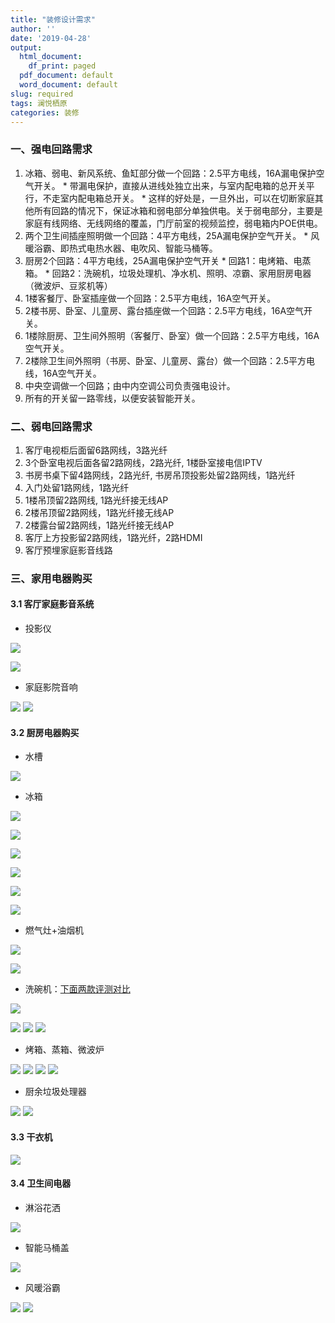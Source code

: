 ```yaml
---
title: "装修设计需求"
author: ''
date: '2019-04-28'
output:
  html_document:
    df_print: paged
  pdf_document: default
  word_document: default
slug: required
tags: 澜悦栖原
categories: 装修
---
```


### 一、强电回路需求

  1. 冰箱、弱电、新风系统、鱼缸部分做一个回路：2.5平方电线，16A漏电保护空气开关。
    * 带漏电保护，直接从进线处独立出来，与室内配电箱的总开关平行，不走室内配电箱总开关。
    * 这样的好处是，一旦外出，可以在切断家庭其他所有回路的情况下，保证冰箱和弱电部分单独供电。关于弱电部分，主要是家庭有线网络、无线网络的覆盖，门厅前室的视频监控，弱电箱内POE供电。
  2. 两个卫生间插座照明做一个回路：4平方电线，25A漏电保护空气开关。
    * 风暖浴霸、即热式电热水器、电吹风、智能马桶等。
  3. 厨房2个回路：4平方电线，25A漏电保护空气开关
    * 回路1：电烤箱、电蒸箱。
    * 回路2：洗碗机，垃圾处理机、净水机、照明、凉霸、家用厨房电器（微波炉、豆浆机等）
  4. 1楼客餐厅、卧室插座做一个回路：2.5平方电线，16A空气开关。
  5. 2楼书房、卧室、儿童房、露台插座做一个回路：2.5平方电线，16A空气开关。
  6. 1楼除厨房、卫生间外照明（客餐厅、卧室）做一个回路：2.5平方电线，16A空气开关。
  7. 2楼除卫生间外照明（书房、卧室、儿童房、露台）做一个回路：2.5平方电线，16A空气开关。
  8. 中央空调做一个回路；由中内空调公司负责强电设计。
  9. 所有的开关留一路零线，以便安装智能开关。


### 二、弱电回路需求

 1. 客厅电视柜后面留6路网线，3路光纤
 2. 3个卧室电视后面各留2路网线，2路光纤, 1楼卧室接电信IPTV
 3. 书房书桌下留4路网线，2路光纤, 书房吊顶投影处留2路网线，1路光纤
 4. 入门处留1路网线，1路光纤
 5. 1楼吊顶留2路网线, 1路光纤接无线AP
 6. 2楼吊顶留2路网线，1路光纤接无线AP
 7. 2楼露台留2路网线，1路光纤接无线AP
 8. 客厅上方投影留2路网线，1路光纤，2路HDMI
 9. 客厅预埋家庭影音线路
 
 
### 三、家用电器购买

#### 3.1 客厅家庭影音系统

 * 投影仪
  
  [![](/images/mingji1.jpeg)](https://item.jd.com/35157185377.html#crumb-wrap)

   [![](/images/mingji2.jpeg)](https://item.jd.com/5965771.html)

 * 家庭影院音响
 
 [![](/images/starloop1.jpeg)](https://item.jd.com/46240689641.html#crumb-wrap)
 [![](/images/starloopX.jpeg)](https://item.jd.com/40250560734.html)
 


#### 3.2 厨房电器购买

* 水槽

[![](/images/shuicao.jpeg)](https://item.taobao.com/item.htm?spm=a1z0d.6639537.1997196601.151.13307484E7ianp&id=582513074414)


* 冰箱 

[![](/images/binxiang-songxia.jpeg)](http://consumer.panasonic.cn/product/ref/jp.html)

[![](/images/binxiang-songxia1.jpeg)](https://item.jd.com/10110352840.html)

[![](/images/binxiang-songxia3.jpeg)](https://item.jd.com/10037525054.html)

[![](/images/binxiang-songxia2.jpeg)](https://item.jd.com/12570914143.html)



[![](/images/binxiang-rili1.jpeg)](https://item.jd.com/29314709461.html#crumb-wrap)

[![](/images/binxiang-rili2.jpeg)](https://item.jd.com/35023884084.html#crumb-wrap)



* 燃气灶+油烟机

[![](/images/youyanji1.jpeg)](https://item.jd.com/2607373.html#crumb-wrap)

[![](/images/youyanji2.jpeg)](https://item.jd.com/100003279296.html)




* 洗碗机：[下面两款评测对比](https://post.smzdm.com/p/a25rq6rp/)

[![](/images/xiwanji-daogrs1.jpeg)](https://item.jd.com/100004828676.html)

[![](/images/xiwanji-daogrs2.jpeg)](https://item.jd.com/11289763170.html)
[![](/images/xiwanji-simens1.jpeg)](https://item.jd.com/7214578.html#crumb-wrap)
[![](/images/xiwanji-simens2.jpeg)](https://item.jd.com/7428417.html)

* 烤箱、蒸箱、微波炉

[![](/images/kaoxiang-simens1.jpeg)](https://item.jd.com/40818575852.html)
[![](/images/kaoxiang-simens2.jpeg)](https://item.jd.com/40816636872.html)
[![](/images/kaoxinag-simens21.jpeg)](https://item.jd.com/6771295.html#crumb-wrap)
[![](/images/kaoxiang-simens3.jpeg)](https://item.jd.com/6864319.html#crumb-wrap)

* 厨余垃圾处理器

[![](/images/becbas1.jpeg)](https://detail.tmall.com/item.htm?spm=a220m.1000858.1000725.1.7f8c5e99l86tSK&id=566529221807&areaId=320100&user_id=3048822382&cat_id=2&is_b=1&rn=f2b270b27be73f2b5f17631edae39b3a)
[![](/images/becbas2.jpeg)](https://detail.tmall.com/item.htm?spm=a1z10.3-b-s.w4011-15655300821.32.57ab46ddCA3nd1&id=584865105801&rn=7ce2caca976b3a87f4b8734c527aff17&abbucket=3)

 
#### 3.3 干衣机

[![](/images/ganyiji.jpeg)](https://item.jd.com/100002979925.html#crumb-wrap)


#### 3.4 卫生间电器

* 淋浴花洒

[![](/images/linyu-hans1.jpeg)](https://item.taobao.com/item.htm?spm=a230r.1.14.15.75174969uHjSCl&id=557954573996&ns=1&abbucket=16#detail)


* 智能马桶盖

[![](/images/matonggai-songxia.jpeg)](https://item.jd.com/11689827070.html)

* 风暖浴霸

[![](/images/yuba-songxia.jpeg)](https://item.jd.com/34041062926.html#crumb-wrap)
[![](/images/yuba-songxia1.jpeg)](https://item.jd.com/6650659.html)


   